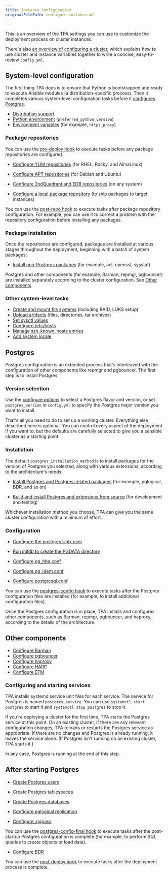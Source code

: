 ```yaml
---
title: Instance configuration
originalFilePath: configure-instance.md

---
```


This is an overview of the TPA settings you can use to
customize the deployment process on cluster instances. 

There's also [an overview of configuring a cluster](configure-cluster/), which explains
how to use cluster and instance variables together to write a concise,
easy-to-review `config.yml`.

## System-level configuration

The first thing TPA does is to ensure that Python is bootstrapped
and ready to execute Ansible modules (a distribution-specific process).
Then it completes various system-level configuration tasks before it
[configures Postgres](#postgres).

-   [Distribution support](reference/distributions/)
-   [Python environment](reference/python/) (`preferred_python_version`)
-   [Environment variables](reference/target_environment/) (for example, `https_proxy`)

### Package repositories

You can use the
[pre-deploy hook](tpaexec-hooks/#pre-deploy)
to execute tasks before any package repositories are configured.

-   [Configure YUM repositories](reference/yum_repositories/)
    (for RHEL, Rocky, and AlmaLinux)

-   [Configure APT repositories](reference/apt_repositories/)
    (for Debian and Ubuntu)

-   [Configure 2ndQuadrant and EDB repositories](reference/2q_and_edb_repositories/)
    (on any system)

-   [Configure a local package repository](reference/local-repo/)
    (to ship packages to target instances)

You can use the
[post-repo hook](tpaexec-hooks/#post-repo)
to execute tasks after package repository configuration. For example,
you can use it to correct a problem with the repository configuration before installing
any packages.

### Package installation

Once the repositories are configured, packages are installed at various
stages throughout the deployment, beginning with a batch of system
packages:

-   [Install non-Postgres packages](reference/packages/)
    (for example, acl, openssl, sysstat)

Postgres and other components (for example, Barman, repmgr, pgbouncer) are
installed separately according to the cluster configuration. See [Other components](#other-components).

### Other system-level tasks

-   [Create and mount file systems](reference/volumes/) (including RAID,
    LUKS setup)
-   [Upload artifacts](reference/artifacts/) (files, directories,
    tar archives)
-   [Set sysctl values](reference/sysctl_values/)
-   [Configure /etc/hosts](reference/hosts/)
-   [Manage ssh_known_hosts entries](reference/manage_ssh_hostkeys/)
-   [Add system locale](reference/locale/)

## Postgres

Postgres configuration is an extended process that's interleaved with the configuration of
other components like repmgr and pgbouncer. The first step is to install Postgres.

### Version selection

Use the [configure options](tpaexec-configure/#software-versions) to
select a Postgres flavor and version, or set `postgres_version` in
`config.yml` to specify the Postgres major version you want to install.

That's all you need to do to set up a working cluster. Everything
else described here is optional. You can control every aspect of the
deployment if you want to, but the defaults are carefully selected to give
you a sensible cluster as a starting point.

### Installation

The default `postgres_installation_method` is to install packages for
the version of Postgres you selected, along with various extensions,
according to the architecture's needs:

-   [Install Postgres and Postgres-related packages](reference/postgres_installation_method_pkg/)
    (for example, pglogical, BDR, and so on)

-   [Build and install Postgres and extensions from source](reference/postgres_installation_method_src/)
    (for development and testing)

Whichever installation method you choose, TPA can give you the same
cluster configuration with a minimum of effort.

### Configuration

-   [Configure the postgres Unix user](reference/postgres_user/)

-   [Run initdb to create the PGDATA directory](reference/initdb/)

-   [Configure pg_hba.conf](reference/pg_hba.conf/)

-   [Configure pg_ident.conf](reference/pg_ident.conf/)

-   [Configure postgresql.conf](reference/postgresql.conf/)

You can use the
[postgres-config hook](tpaexec-hooks/#postgres-config)
to execute tasks after the Postgres configuration files are
installed (for example, to install additional configuration files).

Once the Postgres configuration is in place, TPA
installs and configures other components, such as Barman, repmgr,
pgbouncer, and haproxy, according to the details of the architecture.

## Other components

-   [Configure Barman](reference/barman/)
-   [Configure pgbouncer](reference/pgbouncer/)
-   [Configure haproxy](reference/haproxy/)
-   [Configure HARP](reference/harp/)
-   [Configure EFM](reference/efm/)

### Configuring and starting services

TPA installs systemd service unit files for each service.
The service for Postgres is named `postgres.service`. You can use
`systemctl start postgres` to start it and `systemctl stop postgres`
to stop it.

If you're deploying a cluster for the first time, TPA starts the Postgres service at this point.
On an existing cluster, if there are any relevant configuration changes, TPA reloads or restarts
the Postgres service as appropriate. If there are no changes and Postgres is already running, it
leaves the service alone. (If Postgres isn't running on an existing cluster, TPA starts it.) 

In any case, Postgres is running at the end of this step.

## After starting Postgres

-   [Create Postgres users](reference/postgres_users/)

-   [Create Postgres tablespaces](reference/postgres_tablespaces/)

-   [Create Postgres databases](reference/postgres_databases/)

-   [Configure pglogical replication](reference/pglogical/)

-   [Configure .pgpass](reference/pgpass/)

You can use the
[postgres-config-final hook](tpaexec-hooks/#postgres-config-final)
to execute tasks after the post-startup Postgres configuration is
complete (for example, to perform SQL queries to create objects or load data).

-   [Configure BDR](reference/bdr/)

You can use the
[post-deploy hook](tpaexec-hooks/#post-deploy)
to execute tasks after the deployment process is complete.
